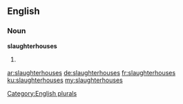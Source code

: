==English==

===Noun===
'''slaughterhouses'''

# {{plural of|slaughterhouse}}

[[Category:English plurals]]

[[ar:slaughterhouses]]
[[de:slaughterhouses]]
[[fr:slaughterhouses]]
[[ku:slaughterhouses]]
[[my:slaughterhouses]]